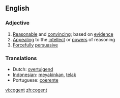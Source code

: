 ==English==
=== Adjective ===
{{en-adj}}

# [[Reasonable]] and [[convincing]]; based on [[evidence]]
# [[Appealing]] to the [[intellect]] or [[power]]s of reasoning
# [[Forcefully]] [[persuasive]]

=== Translations ===
*Dutch: [[overtuigend]]
*[[Indonesian]]: [[yakin|meyakinkan]], [[telak]]
*Portuguese: [[coerente]]

[[vi:cogent]]
[[zh:cogent]]